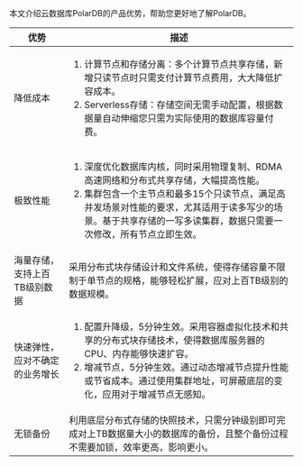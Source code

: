 本文介绍云数据库PolarDB的产品优势，帮助您更好地了解PolarDB。

| 优势 | 描述 |
| --- | --- |
| 降低成本 |  <ol><li>计算节点和存储分离：多个计算节点共享存储，新增只读节点时只需支付计算节点费用，大大降低扩容成本。</div><div><li>Serverless存储：存储空间无需手动配置，根据数据量自动伸缩您只需为实际使用的数据库容量付费。</div> |
| 极致性能 | <ol><li> 深度优化数据库内核，同时采用物理复制、RDMA高速网络和分布式共享存储，大幅提高性能。<li>集群包含一个主节点和最多15个只读节点，满足高并发场景对性能的要求，尤其适用于读多写少的场景。基于共享存储的一写多读集群，数据只需要一次修改，所有节点立即生效。 |
| 海量存储，支持上百TB级别数据 |  采用分布式块存储设计和文件系统，使得存储容量不限制于单节点的规格，能够轻松扩展，应对上百TB级别的数据规模。 |  |
|  快速弹性，应对不确定的业务增长| <ol><li>配置升降级，5分钟生效。采用容器虚拟化技术和共享的分布式块存储技术，使得数据库服务器的CPU、内存能够快速扩容。<li>增减节点，5分钟生效。通过动态增减节点提升性能或节省成本。通过使用集群地址，可屏蔽底层的变化，应用对于增减节点无感知。 |
| 无锁备份 |利用底层分布式存储的快照技术，只需分钟级别即可完成对上TB数据量大小的数据库的备份，且整个备份过程不需要加锁，效率更高，影响更小。|